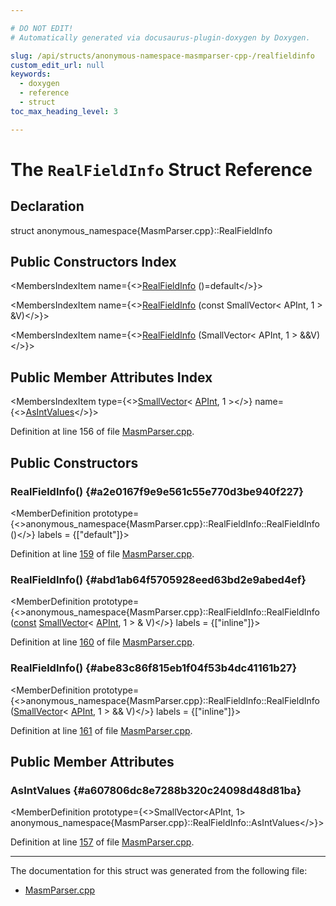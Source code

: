 ```yaml
---

# DO NOT EDIT!
# Automatically generated via docusaurus-plugin-doxygen by Doxygen.

slug: /api/structs/anonymous-namespace-masmparser-cpp-/realfieldinfo
custom_edit_url: null
keywords:
  - doxygen
  - reference
  - struct
toc_max_heading_level: 3

---
```





# The `RealFieldInfo` Struct Reference

<DoxygenPage pluginConfig={pluginConfig}>



## Declaration

<CodeBlock>struct anonymous_namespace{MasmParser.cpp}::RealFieldInfo</CodeBlock>

## Public Constructors Index

<MembersIndex>

<MembersIndexItem
  name={<><a href="#a2e0167f9e9e561c55e770d3be940f227">RealFieldInfo</a> ()=default</>}>
</MembersIndexItem>

<MembersIndexItem
  name={<><a href="#abd1ab64f5705928eed63bd2e9abed4ef">RealFieldInfo</a> (const SmallVector&lt; APInt, 1 &gt; &amp;V)</>}>
</MembersIndexItem>

<MembersIndexItem
  name={<><a href="#abe83c86f815eb1f04f53b4dc41161b27">RealFieldInfo</a> (SmallVector&lt; APInt, 1 &gt; &amp;&amp;V)</>}>
</MembersIndexItem>

</MembersIndex>

## Public Member Attributes Index

<MembersIndex>

<MembersIndexItem
  type={<><a href="/docs/api/classes/llvm/smallvector">SmallVector</a>&lt; <a href="/docs/api/classes/llvm/apint">APInt</a>, 1 &gt;</>}
  name={<><a href="#a607806dc8e7288b320c24098d48d81ba">AsIntValues</a></>}>
</MembersIndexItem>

</MembersIndex>


Definition at line 156 of file <a href="/docs/api/files/lib/lib/mc/lib/mc/mcparser/masmparser-cpp">MasmParser.cpp</a>.

<SectionDefinition>

## Public Constructors

### RealFieldInfo() {#a2e0167f9e9e561c55e770d3be940f227}

<MemberDefinition
  prototype={<>anonymous&#95;namespace&#123;MasmParser.cpp&#125;::RealFieldInfo::RealFieldInfo ()</>}
  labels = {["default"]}>

Definition at line <a href="/docs/api/files/lib/lib/mc/lib/mc/mcparser/masmparser-cpp/#l00159">159</a> of file <a href="/docs/api/files/lib/lib/mc/lib/mc/mcparser/masmparser-cpp">MasmParser.cpp</a>.
</MemberDefinition>

### RealFieldInfo() {#abd1ab64f5705928eed63bd2e9abed4ef}

<MemberDefinition
  prototype={<>anonymous&#95;namespace&#123;MasmParser.cpp&#125;::RealFieldInfo::RealFieldInfo (<a href="/docs/api/files/lib/lib/target/lib/target/aarch64/aarch64promoteconstant-cpp/#a90f8350fecae261c25be85d38b451bff">const</a> <a href="/docs/api/classes/llvm/smallvector">SmallVector</a>&lt; <a href="/docs/api/classes/llvm/apint">APInt</a>, 1 &gt; &amp; V)</>}
  labels = {["inline"]}>

Definition at line <a href="/docs/api/files/lib/lib/mc/lib/mc/mcparser/masmparser-cpp/#l00160">160</a> of file <a href="/docs/api/files/lib/lib/mc/lib/mc/mcparser/masmparser-cpp">MasmParser.cpp</a>.
</MemberDefinition>

### RealFieldInfo() {#abe83c86f815eb1f04f53b4dc41161b27}

<MemberDefinition
  prototype={<>anonymous&#95;namespace&#123;MasmParser.cpp&#125;::RealFieldInfo::RealFieldInfo (<a href="/docs/api/classes/llvm/smallvector">SmallVector</a>&lt; <a href="/docs/api/classes/llvm/apint">APInt</a>, 1 &gt; &amp;&amp; V)</>}
  labels = {["inline"]}>

Definition at line <a href="/docs/api/files/lib/lib/mc/lib/mc/mcparser/masmparser-cpp/#l00161">161</a> of file <a href="/docs/api/files/lib/lib/mc/lib/mc/mcparser/masmparser-cpp">MasmParser.cpp</a>.
</MemberDefinition>

</SectionDefinition>

<SectionDefinition>

## Public Member Attributes

### AsIntValues {#a607806dc8e7288b320c24098d48d81ba}

<MemberDefinition
  prototype={<>SmallVector&lt;APInt, 1&gt; anonymous&#95;namespace&#123;MasmParser.cpp&#125;::RealFieldInfo::AsIntValues</>}>

Definition at line <a href="/docs/api/files/lib/lib/mc/lib/mc/mcparser/masmparser-cpp/#l00157">157</a> of file <a href="/docs/api/files/lib/lib/mc/lib/mc/mcparser/masmparser-cpp">MasmParser.cpp</a>.
</MemberDefinition>

</SectionDefinition>

<hr/>

The documentation for this struct was generated from the following file:

<ul>
<li><a href="/docs/api/files/lib/lib/mc/lib/mc/mcparser/masmparser-cpp">MasmParser.cpp</a></li>
</ul>

</DoxygenPage>
